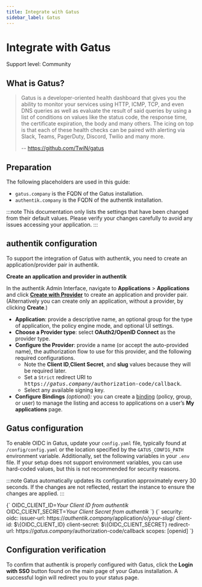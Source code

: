 ```yaml
---
title: Integrate with Gatus
sidebar_label: Gatus
---
```



# Integrate with Gatus

<span class="badge badge--secondary">Support level: Community</span>

## What is Gatus?

> Gatus is a developer-oriented health dashboard that gives you the ability to monitor your services using HTTP, ICMP, TCP, and even DNS queries as well as evaluate the result of said queries by using a list of conditions on values like the status code, the response time, the certificate expiration, the body and many others. The icing on top is that each of these health checks can be paired with alerting via Slack, Teams, PagerDuty, Discord, Twilio and many more.
>
> -- https://github.com/TwiN/gatus

## Preparation

The following placeholders are used in this guide:

- `gatus.company` is the FQDN of the Gatus installation.
- `authentik.company` is the FQDN of the authentik installation.

:::note
This documentation only lists the settings that have been changed from their default values. Please verify your changes carefully to avoid any issues accessing your application.
:::

## authentik configuration

To support the integration of Gatus with authentik, you need to create an application/provider pair in authentik.

**Create an application and provider in authentik**

In the authentik Admin Interface, navigate to **Applications** > **Applications** and click **[Create with Provider](/docs/add-secure-apps/applications/manage_apps#add-new-applications)** to create an application and provider pair. (Alternatively you can create only an application, without a provider, by clicking **Create**.)

- **Application**: provide a descriptive name, an optional group for the type of application, the policy engine mode, and optional UI settings.
- **Choose a Provider type**: select **OAuth2/OpenID Connect** as the provider type.
- **Configure the Provider**: provide a name (or accept the auto-provided name), the authorization flow to use for this provider, and the following required configurations.
    - Note the **Client ID**,**Client Secret**, and **slug** values because they will be required later.
    - Set a `Strict` redirect URI to <kbd>https://<em>gatus.company</em>/authorization-code/callback</kbd>.
    - Select any available signing key.
- **Configure Bindings** _(optional):_ you can create a [binding](/docs/add-secure-apps/flows-stages/bindings/) (policy, group, or user) to manage the listing and access to applications on a user’s **My applications** page.

## Gatus configuration

To enable OIDC in Gatus, update your `config.yaml` file, typically found at `/config/config.yaml` or the location specified by the `GATUS_CONFIG_PATH` environment variable. Additionally, set the following variables in your `.env` file. If your setup does not support environment variables, you can use hard-coded values, but this is not recommended for security reasons.

:::note
Gatus automatically updates its configuration approximately every 30 seconds. If the changes are not reflected, restart the instance to ensure the changes are applied.
:::

<IntegrationsMultilineCodeblock>
    {`
OIDC_CLIENT_ID=<em>Your Client ID from authentik</em>
OIDC_CLIENT_SECRET=<em>Your Client Secret from authentik</em>
    `}
</IntegrationsMultilineCodeblock>

<IntegrationsMultilineCodeblock>
    {`
security:
    oidc:
        issuer-url: https://<em>authentik.company</em>/application/o/<em>your-slug</em>/
        client-id: $\{OIDC_CLIENT_ID}
        client-secret: $\{OIDC_CLIENT_SECRET}
        redirect-url: https://<em>gatus.company</em>/authorization-code/callback
        scopes: [openid]
`}
</IntegrationsMultilineCodeblock>

## Configuration verification

To confirm that authentik is properly configured with Gatus, click the **Login with SSO** button found on the main page of your Gatus installation. A successful login will redirect you to your status page.
